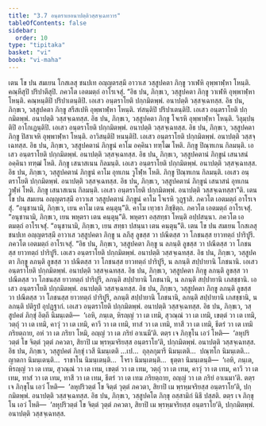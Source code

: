 ```yaml
---
title: "3.7 อนฺตราเยอนาปตฺติวสฺสจฺเฉทวาร"
tableOfContents: false
sidebar:
  order: 10
type: "tipitaka"
basket: "vi"
book: "vi-maha"
---
```



<DynamicBreadcrumb />

<Division number="200" book="vi-maha">

<Paragraph number="876" book="vi-maha">
เตน โข ปน สมเยน โกสเลสุ ชนปเท อญฺญตรสฺมึ อาวาเส วสฺสูปคตา ภิกฺขู วาเฬหิ อุพฺพาฬฺหา โหนฺติ. คณฺหึสุปิ ปริปาตึสุปิ. ภควโต เอตมตฺถํ อาโรเจสุํ.
</Paragraph>

<Paragraph number="877" book="vi-maha">
“อิธ ปน, ภิกฺขเว, วสฺสูปคตา ภิกฺขู วาเฬหิ อุพฺพาฬฺหา โหนฺติ. คณฺหนฺติปิ ปริปาเตนฺติปิ. เอเสว อนฺตราโยติ ปกฺกมิตพฺพํ. อนาปตฺติ วสฺสจฺเฉทสฺส.
</Paragraph>

<Paragraph number="878" book="vi-maha">
อิธ ปน, ภิกฺขเว, วสฺสูปคตา ภิกฺขู สรีสเปหิ อุพฺพาฬฺหา โหนฺติ. ฑํสนฺติปิ ปริปาเตนฺติปิ. เอเสว อนฺตราโยติ ปกฺกมิตพฺพํ. อนาปตฺติ วสฺสจฺเฉทสฺส.
</Paragraph>

<Paragraph number="879" book="vi-maha">
อิธ ปน, ภิกฺขเว, วสฺสูปคตา ภิกฺขู โจเรหิ อุพฺพาฬฺหา โหนฺติ. วิลุมฺปนฺติปิ อาโกเฏนฺติปิ. เอเสว อนฺตราโยติ ปกฺกมิตพฺพํ. อนาปตฺติ วสฺสจฺเฉทสฺส.
</Paragraph>

<Paragraph number="880" book="vi-maha">
อิธ ปน, ภิกฺขเว, วสฺสูปคตา ภิกฺขู ปิสาเจหิ อุพฺพาฬฺหา โหนฺติ. อาวิสนฺติปิ หนนฺติปิ. เอเสว อนฺตราโยติ ปกฺกมิตพฺพํ. อนาปตฺติ วสฺสจฺเฉทสฺส.
</Paragraph>

<Paragraph number="881" book="vi-maha">
อิธ ปน, ภิกฺขเว, วสฺสูปคตานํ ภิกฺขูนํ คาโม อคฺคินา ทฑฺโฒ โหติ. ภิกฺขู ปิณฺฑเกน กิลมนฺติ. เอเสว อนฺตราโยติ ปกฺกมิตพฺพํ. อนาปตฺติ วสฺสจฺเฉทสฺส.
</Paragraph>

<Paragraph number="882" book="vi-maha">
อิธ ปน, ภิกฺขเว, วสฺสูปคตานํ ภิกฺขูนํ เสนาสนํ อคฺคินา ทฑฺฒํ โหติ. ภิกฺขู เสนาสเนน กิลมนฺติ. เอเสว อนฺตราโยติ ปกฺกมิตพฺพํ. อนาปตฺติ วสฺสจฺเฉทสฺส.
</Paragraph>

<Paragraph number="883" book="vi-maha">
อิธ ปน, ภิกฺขเว, วสฺสูปคตานํ ภิกฺขูนํ คาโม อุทเกน วูโฬฺห โหติ. ภิกฺขู ปิณฺฑเกน กิลมนฺติ. เอเสว อนฺตราโยติ ปกฺกมิตพฺพํ. อนาปตฺติ วสฺสจฺเฉทสฺส.
</Paragraph>

<Paragraph number="884" book="vi-maha">
อิธ ปน, ภิกฺขเว, วสฺสูปคตานํ ภิกฺขูนํ เสนาสนํ อุทเกน วูฬฺหํ โหติ. ภิกฺขู เสนาสเนน กิลมนฺติ. เอเสว อนฺตราโยติ ปกฺกมิตพฺพํ. อนาปตฺติ วสฺสจฺเฉทสฺสา”ติ.
</Paragraph>

</Division>
<Division number="201" book="vi-maha">

<Paragraph number="885" book="vi-maha">
เตน โข ปน สมเยน อญฺญตรสฺมึ อาวาเส วสฺสูปคตานํ ภิกฺขูนํ คาโม โจเรหิ วุฏฺฐาสิ. ภควโต เอตมตฺถํ อาโรเจสุํ. “อนุชานามิ, ภิกฺขเว, เยน คาโม เตน คนฺตุนฺ”ติ.
</Paragraph>

<Paragraph number="886" book="vi-maha">
คาโม เทฺวธา ภิชฺชิตฺถ. ภควโต เอตมตฺถํ อาโรเจสุํ. “อนุชานามิ, ภิกฺขเว, เยน พหุตรา เตน คนฺตุนฺ”ติ.
</Paragraph>

<Paragraph number="887" book="vi-maha">
พหุตรา อสฺสทฺธา โหนฺติ อปฺปสนฺนา. ภควโต เอตมตฺถํ อาโรเจสุํ. “อนุชานามิ, ภิกฺขเว, เยน สทฺธา ปสนฺนา เตน คนฺตุนฺ”ติ.
</Paragraph>

<Paragraph number="888" book="vi-maha">
เตน โข ปน สมเยน โกสเลสุ ชนปเท อญฺญตรสฺมึ อาวาเส วสฺสูปคตา ภิกฺขู น ลภึสุ ลูขสฺส วา ปณีตสฺส วา โภชนสฺส ยาวทตฺถํ ปาริปูรึ. ภควโต เอตมตฺถํ อาโรเจสุํ.
</Paragraph>

<Paragraph number="889" book="vi-maha">
“อิธ ปน, ภิกฺขเว, วสฺสูปคตา ภิกฺขู น ลภนฺติ ลูขสฺส วา ปณีตสฺส วา โภชนสฺส ยาวทตฺถํ ปาริปูรึ. เอเสว อนฺตราโยติ ปกฺกมิตพฺพํ. อนาปตฺติ วสฺสจฺเฉทสฺส.
</Paragraph>

<Paragraph number="890" book="vi-maha">
อิธ ปน, ภิกฺขเว, วสฺสูปคตา ภิกฺขู ลภนฺติ ลูขสฺส วา ปณีตสฺส วา โภชนสฺส ยาวทตฺถํ ปาริปูรึ, น ลภนฺติ สปฺปายานิ โภชนานิ. เอเสว อนฺตราโยติ ปกฺกมิตพฺพํ. อนาปตฺติ วสฺสจฺเฉทสฺส.
</Paragraph>

<Paragraph number="891" book="vi-maha">
อิธ ปน, ภิกฺขเว, วสฺสูปคตา ภิกฺขู ลภนฺติ ลูขสฺส วา ปณีตสฺส วา โภชนสฺส ยาวทตฺถํ ปาริปูรึ, ลภนฺติ สปฺปายานิ โภชนานิ, น ลภนฺติ สปฺปายานิ เภสชฺชานิ. เอเสว อนฺตราโยติ ปกฺกมิตพฺพํ. อนาปตฺติ วสฺสจฺเฉทสฺส.
</Paragraph>

<Paragraph number="892" book="vi-maha">
อิธ ปน, ภิกฺขเว, วสฺสูปคตา ภิกฺขู ลภนฺติ ลูขสฺส วา ปณีตสฺส วา โภชนสฺส ยาวทตฺถํ ปาริปูรึ, ลภนฺติ สปฺปายานิ โภชนานิ, ลภนฺติ สปฺปายานิ เภสชฺชานิ, น ลภนฺติ ปติรูปํ อุปฏฺฐากํ. เอเสว อนฺตราโยติ ปกฺกมิตพฺพํ. อนาปตฺติ วสฺสจฺเฉทสฺส.
</Paragraph>

<Paragraph number="893" book="vi-maha">
อิธ ปน, ภิกฺขเว, วสฺสูปคตํ ภิกฺขุํ อิตฺถี นิมนฺเตติ—  ‘เอหิ, ภนฺเต, หิรญฺญํ วา เต เทมิ, สุวณฺณํ วา เต เทมิ, เขตฺตํ วา เต เทมิ, วตฺถุํ วา เต เทมิ, คาวุํ วา เต เทมิ, คาวึ วา เต เทมิ, ทาสํ วา เต เทมิ, ทาสึ วา เต เทมิ, ธีตรํ วา เต เทมิ ภริยตฺถาย, อหํ วา เต ภริยา โหมิ, อญฺญํ วา เต ภริยํ อาเนมี’ติ. ตตฺร เจ ภิกฺขุโน เอวํ โหติ—  ‘ลหุปริวตฺตํ โข จิตฺตํ วุตฺตํ ภควตา, สิยาปิ เม พฺรหฺมจริยสฺส อนฺตราโย’ติ, ปกฺกมิตพฺพํ. อนาปตฺติ วสฺสจฺเฉทสฺส.
</Paragraph>

<Paragraph number="894" book="vi-maha">
อิธ ปน, ภิกฺขเว, วสฺสูปคตํ ภิกฺขุํ เวสี นิมนฺเตติ …เป…  ถุลฺลกุมารี นิมนฺเตติ…  ปณฺฑโก นิมนฺเตติ…  ญาตกา นิมนฺเตนฺติ…  ราชาโน นิมนฺเตนฺติ…  โจรา นิมนฺเตนฺติ…  ธุตฺตา นิมนฺเตนฺติ—  ‘เอหิ, ภนฺเต, หิรญฺญํ วา เต เทม, สุวณฺณํ วา เต เทม, เขตฺตํ วา เต เทม, วตฺถุํ วา เต เทม, คาวุํ วา เต เทม, คาวึ วา เต เทม, ทาสํ วา เต เทม, ทาสึ วา เต เทม, ธีตรํ วา เต เทม ภริยตฺถาย, อญฺญํ วา เต ภริยํ อาเนมา’ติ. ตตฺร เจ ภิกฺขุโน เอวํ โหติ—  ‘ลหุปริวตฺตํ โข จิตฺตํ วุตฺตํ ภควตา, สิยาปิ เม พฺรหฺมจริยสฺส อนฺตราโย’ติ, ปกฺกมิตพฺพํ. อนาปตฺติ วสฺสจฺเฉทสฺส.
</Paragraph>

<Paragraph number="895" book="vi-maha">
อิธ ปน, ภิกฺขเว, วสฺสูปคโต ภิกฺขุ อสฺสามิกํ นิธึ ปสฺสติ. ตตฺร เจ ภิกฺขุโน เอวํ โหติ—  ‘ลหุปริวตฺตํ โข จิตฺตํ วุตฺตํ ภควตา, สิยาปิ เม พฺรหฺมจริยสฺส อนฺตราโย’ติ, ปกฺกมิตพฺพํ. อนาปตฺติ วสฺสจฺเฉทสฺส.
</Paragraph>
</Division>